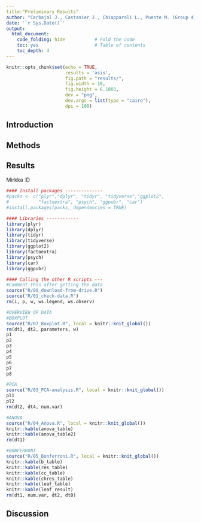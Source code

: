 ```yaml
---
title:"Preliminary Results"
author: "Carbajal J., Castanier J., Chiapparoli L., Puente M. (Group 4)"
date: '`r Sys.Date()`'
output:
  html_document:
    code_folding: hide           # Fold the code
    toc: yes                     # Table of contents
    toc_depth: 4                
---
```


```r
knitr::opts_chunk$set(echo = TRUE,
                      results = 'asis', 
                      fig.path = "results/",
                      fig.width = 10,
                      fig.height = 6.1803,
                      dev = "png",
                      dev.args = list(type = "cairo"),
                      dpi = 100)
```

## Introduction

## Methods

## Results 

Mirkka :D

```r
#### Install packages --------------
#packs <- c("plyr","dplyr", "tidyr", "tidyverse","ggplot2",
#           "factoextra", "psych", "ggpubr", "car")
#install.packages(packs, dependencies = TRUE)

#### Libraries ------------
library(plyr)
library(dplyr)
library(tidyr)
library(tidyverse)
library(ggplot2)
library(factoextra)
library(psych)
library(car)
library(ggpubr)

#### Calling the other R scripts ---
#Comment this after getting the data
source("R/00_download-from-drive.R")
source("R/01_check-data.R")
rm(i, p, w, ws.legend, ws.observ)

```

```r
#OVERVIEW OF DATA
#BOXPLOT
source("R/07_Boxplot.R", local = knitr::knit_global())
rm(dt1, dt2, parameters, w)
p1 
p2
p3 
p4 
p5 
p6 
p7 
p8
```

```r
#PCA
source("R/03_PCA-analysis.R", local = knitr::knit_global())
pl1
pl2
rm(dt2, dt4, num.var)
```

```r
#ANOVA
source("R/04_Anova.R", local = knitr::knit_global())
knitr::kable(anova_table)
knitr::kable(anova_table2)
rm(dt1)
```

```r
#BONFERRONI
source("R/05_Bonferroni.R", local = knitr::knit_global())
knitr::kable(b_table)
knitr::kable(res_table)
knitr::kable(cc_table)
knitr::kable(chres_table)
knitr::kable(leaf_table)
knitr::kable(leaf_result)
rm(dt1, num.var, dt2, dt0)
```



## Discussion


